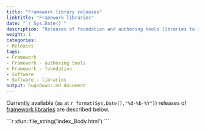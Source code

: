 ```yaml
---
title: "Framework library releases"
linkTitle: "Framework libraries"
date: "`r Sys.Date()`"
description: "Releases of foundation and authoring tools libraries to implement the ready4 framework."
weight: 1
categories: 
- Releases
tags: 
- Framework
- Framework - authoring tools
- Framework - foundation
- Software
- Software - libraries
output: hugodown::md_document
---
```


Currently available (as at  `r format(Sys.Date(),"%d-%b-%Y")`) releases of [framework libraries](/docs/software/libraries/types/framework/) are described below.

````{=html}
```r
xfun::file_string('index_Body.html')
```
````

